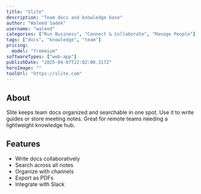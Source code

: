 ---
title: "Slite"
description: "Team docs and knowledge base"
author: "Waleed Sadek"
username: "waleed"
categories: ["Run Business", "Connect & Collaborate", "Manage People"]
tags: ["docs", "knowledge", "team"]
pricing:
  model: "freemium"
softwareTypes: ["web-app"]
publishDate: "2025-04-07T22:02:00.317Z"
heroImage: ""
toolUrl: "https://slite.com"
---
## About
Slite keeps team docs organized and searchable in one spot. Use it to write guides or store meeting notes. Great for remote teams needing a lightweight knowledge hub.

## Features
- Write docs collaboratively
- Search across all notes
- Organize with channels
- Export as PDFs
- Integrate with Slack